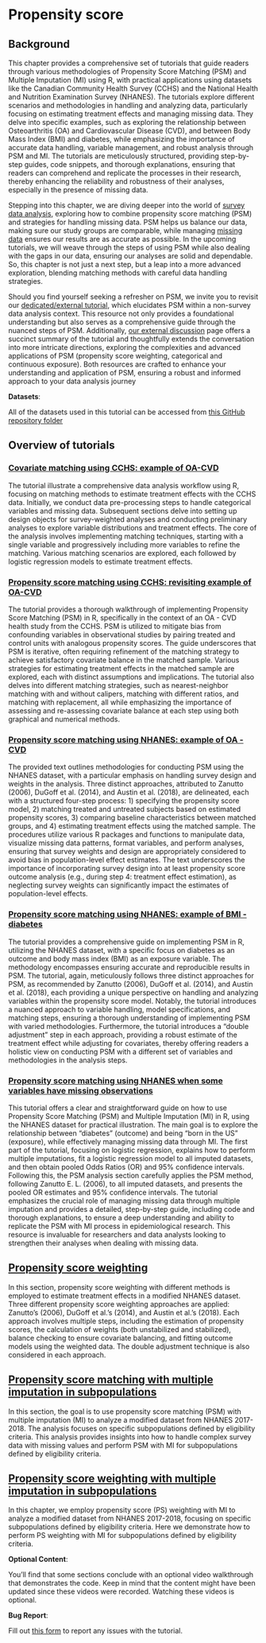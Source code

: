 # Propensity score

## Background

This chapter provides a comprehensive set of tutorials that guide readers through various methodologies of Propensity Score Matching (PSM) and Multiple Imputation (MI) using R, with practical applications using datasets like the Canadian Community Health Survey (CCHS) and the National Health and Nutrition Examination Survey (NHANES). The tutorials explore different scenarios and methodologies in handling and analyzing data, particularly focusing on estimating treatment effects and managing missing data. They delve into specific examples, such as exploring the relationship between Osteoarthritis (OA) and Cardiovascular Disease (CVD), and between Body Mass Index (BMI) and diabetes, while emphasizing the importance of accurate data handling, variable management, and robust analysis through PSM and MI. The tutorials are meticulously structured, providing step-by-step guides, code snippets, and thorough explanations, ensuring that readers can comprehend and replicate the processes in their research, thereby enhancing the reliability and robustness of their analyses, especially in the presence of missing data.

::: column-margin
Stepping into this chapter, we are diving deeper into the world of [survey data analysis](surveydata.html), exploring how to combine propensity score matching (PSM) and strategies for handling missing data. PSM helps us balance our data, making sure our study groups are comparable, while managing [missing data](missingdata.html) ensures our results are as accurate as possible. In the upcoming tutorials, we will weave through the steps of using PSM while also dealing with the gaps in our data, ensuring our analyses are solid and dependable. So, this chapter is not just a next step, but a leap into a more advanced exploration, blending matching methods with careful data handling strategies.
:::

::: callout-note
Should you find yourself seeking a refresher on PSM, we invite you to revisit our [dedicated/external tutorial](https://ehsanx.github.io/psw/), which elucidates PSM within a non-survey data analysis context. This resource not only provides a foundational understanding but also serves as a comprehensive guide through the nuanced steps of PSM. Additionally, [our external discussion](https://ehsanx.github.io/psm/extensions.html) page offers a succinct summary of the tutorial and thoughtfully extends the conversation into more intricate directions, exploring the complexities and advanced applications of PSM (propensity score weighting, categorical and continuous exposure). Both resources are crafted to enhance your understanding and application of PSM, ensuring a robust and informed approach to your data analysis journey
:::

::: callout-important
**Datasets**:

All of the datasets used in this tutorial can be accessed from [this GitHub repository folder](https://github.com/ehsanx/EpiMethods/tree/main/Data/propensityscore)
:::

## Overview of tutorials

### [Covariate matching using CCHS: example of OA-CVD](propensityscore1.html)

The tutorial illustrate a comprehensive data analysis workflow using R, focusing on matching methods to estimate treatment effects with the CCHS data. Initially, we conduct data pre-processing steps to handle categorical variables and missing data. Subsequent sections delve into setting up design objects for survey-weighted analyses and conducting preliminary analyses to explore variable distributions and treatment effects. The core of the analysis involves implementing matching techniques, starting with a single variable and progressively including more variables to refine the matching. Various matching scenarios are explored, each followed by logistic regression models to estimate treatment effects.

### [Propensity score matching using CCHS: revisiting example of OA-CVD](propensityscore2.html)

The tutorial provides a thorough walkthrough of implementing Propensity Score Matching (PSM) in R, specifically in the context of an OA - CVD health study from the CCHS. PSM is utilized to mitigate bias from confounding variables in observational studies by pairing treated and control units with analogous propensity scores. The guide underscores that PSM is iterative, often requiring refinement of the matching strategy to achieve satisfactory covariate balance in the matched sample. Various strategies for estimating treatment effects in the matched sample are explored, each with distinct assumptions and implications. The tutorial also delves into different matching strategies, such as nearest-neighbor matching with and without calipers, matching with different ratios, and matching with replacement, all while emphasizing the importance of assessing and re-assessing covariate balance at each step using both graphical and numerical methods.

### [Propensity score matching using NHANES: example of OA - CVD](propensityscore3.html)

The provided text outlines methodologies for conducting PSM using the NHANES dataset, with a particular emphasis on handling survey design and weights in the analysis. Three distinct approaches, attributed to Zanutto (2006), DuGoff et al. (2014), and Austin et al. (2018), are delineated, each with a structured four-step process: 1) specifying the propensity score model, 2) matching treated and untreated subjects based on estimated propensity scores, 3) comparing baseline characteristics between matched groups, and 4) estimating treatment effects using the matched sample. The procedures utilize various R packages and functions to manipulate data, visualize missing data patterns, format variables, and perform analyses, ensuring that survey weights and design are appropriately considered to avoid bias in population-level effect estimates. The text underscores the importance of incorporating survey design into at least propensity score outcome analysis (e.g., during step 4: treatment effect estimation), as neglecting survey weights can significantly impact the estimates of population-level effects.

### [Propensity score matching using NHANES: example of BMI - diabetes](propensityscore4.html)

The tutorial provides a comprehensive guide on implementing PSM in R, utilizing the NHANES dataset, with a specific focus on diabetes as an outcome and body mass index (BMI) as an exposure variable. The methodology encompasses ensuring accurate and reproducible results in PSM. The tutorial, again, meticulously follows three distinct approaches for PSM, as recommended by Zanutto (2006), DuGoff et al. (2014), and Austin et al. (2018), each providing a unique perspective on handling and analyzing variables within the propensity score model. Notably, the tutorial introduces a nuanced approach to variable handling, model specifications, and matching steps, ensuring a thorough understanding of implementing PSM with varied methodologies. Furthermore, the tutorial introduces a "double adjustment" step in each approach, providing a robust estimate of the treatment effect while adjusting for covariates, thereby offering readers a holistic view on conducting PSM with a different set of variables and methodologies in the analysis steps.

### [Propensity score matching using NHANES when some variables have missing observations](propensityscore5.html)

This tutorial offers a clear and straightforward guide on how to use Propensity Score Matching (PSM) and Multiple Imputation (MI) in R, using the NHANES dataset for practical illustration. The main goal is to explore the relationship between "diabetes" (outcome) and being "born in the US" (exposure), while effectively managing missing data through MI. The first part of the tutorial, focusing on logistic regression, explains how to perform multiple imputations, fit a logistic regression model to all imputed datasets, and then obtain pooled Odds Ratios (OR) and 95% confidence intervals. Following this, the PSM analysis section carefully applies the PSM method, following Zanutto E. L. (2006), to all imputed datasets, and presents the pooled OR estimates and 95% confidence intervals. The tutorial emphasizes the crucial role of managing missing data through multiple imputation and provides a detailed, step-by-step guide, including code and thorough explanations, to ensure a deep understanding and ability to replicate the PSM with MI process in epidemiological research. This resource is invaluable for researchers and data analysts looking to strengthen their analyses when dealing with missing data.

## [Propensity score weighting](propensityscore6.html)

In this section, propensity score weighting with different methods is employed to estimate treatment effects in a modified NHANES dataset. Three different propensity score weighting approaches are applied: Zanutto's (2006), DuGoff et al.'s (2014), and Austin et al.'s (2018). Each approach involves multiple steps, including the estimation of propensity scores, the calculation of weights (both unstabilized and stabilized), balance checking to ensure covariate balancing, and fitting outcome models using the weighted data. The double adjustment technique is also considered in each approach. 

## [Propensity score matching with multiple imputation in subpopulations](propensityscore7.html)

In this section, the goal is to use propensity score matching (PSM) with multiple imputation (MI) to analyze a modified dataset from NHANES 2017-2018. The analysis focuses on specific subpopulations defined by eligibility criteria. This analysis provides insights into how to handle complex survey data with missing values and perform PSM with MI for subpopulations defined by eligibility criteria.

## [Propensity score weighting with multiple imputation in subpopulations](propensityscore8.html)

In this chapter, we employ propensity score (PS) weighting with MI to analyze a modified dataset from NHANES 2017-2018, focusing on specific subpopulations defined by eligibility criteria. Here we demonstrate how to perform PS weighting with MI for subpopulations defined by eligibility criteria.

::: callout-tip
**Optional Content**:

You'll find that some sections conclude with an optional video walkthrough that demonstrates the code. Keep in mind that the content might have been updated since these videos were recorded. Watching these videos is optional.
:::

::: callout-warning
**Bug Report**:

Fill out [this form](https://forms.gle/YSwuiebtb1E9wjHu9) to report any issues with the tutorial.
:::
